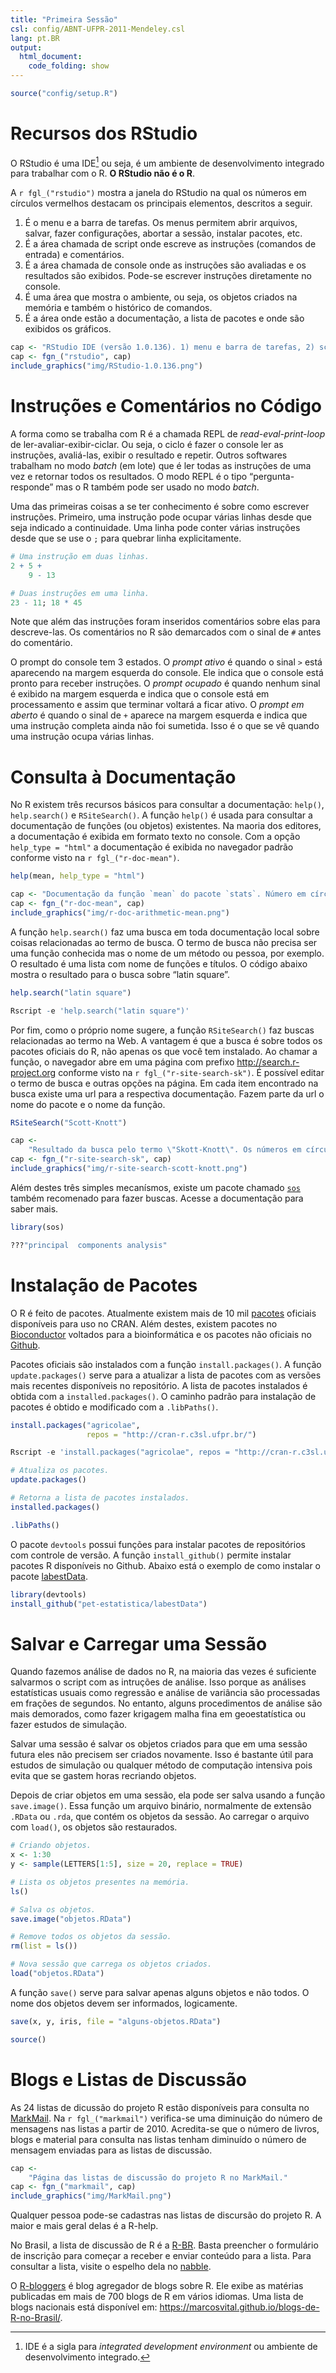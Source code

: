 ```yaml
---
title: "Primeira Sessão"
csl: config/ABNT-UFPR-2011-Mendeley.csl
lang: pt.BR
output:
  html_document:
    code_folding: show
---
```


```r
source("config/setup.R")
```

# Recursos dos RStudio

O RStudio é uma IDE[^1] ou seja, é um ambiente de desenvolvimento
integrado para trabalhar com o R. **O RStudio não é o R**.

A `r fgl_("rstudio")` mostra a janela do RStudio na qual os números em
círculos vermelhos destacam os principais elementos, descritos a seguir.

  1. É o menu e a barra de tarefas. Os menus permitem abrir arquivos,
     salvar, fazer configurações, abortar a sessão, instalar pacotes,
     etc.
  2. É a área chamada de script onde escreve as instruções (comandos de
     entrada) e comentários.
  3. É a área chamada de console onde as instruções são avaliadas e os
     resultados são exibidos. Pode-se escrever instruções diretamente no
     console.
  4. É uma área que mostra o ambiente, ou seja, os objetos criados na
     memória e também o histórico de comandos.
  5. É a área onde estão a documentação, a lista de pacotes e onde são
     exibidos os gráficos.

```r
cap <- "RStudio IDE (versão 1.0.136). 1) menu e barra de tarefas, 2) script, 3) console, 4) histórico e ambiente e 5) documentação, diretório e gráficos."
cap <- fgn_("rstudio", cap)
include_graphics("img/RStudio-1.0.136.png")
```

# Instruções e Comentários no Código

A forma como se trabalha com R é a chamada REPL de
*read-eval-print-loop* de ler-avaliar-exibir-ciclar. Ou seja, o ciclo é
fazer o console ler as instruções, avaliá-las, exibir o resultado e
repetir. Outros softwares trabalham no modo *batch* (em lote) que é ler
todas as instruções de uma vez e retornar todos os resultados. O modo
REPL é o tipo "pergunta-responde" mas o R também pode ser usado no modo
*batch*.

Uma das primeiras coisas a se ter conhecimento é sobre como escrever
instruções. Primeiro, uma instrução pode ocupar várias linhas desde que
seja indicado a continuidade. Uma linha pode conter várias instruções
desde que se use o `;` para quebrar linha explicitamente.

```r
# Uma instrução em duas linhas.
2 + 5 +
    9 - 13

# Duas instruções em uma linha.
23 - 11; 18 * 45
```

Note que além das instruções foram inseridos comentários sobre elas para
descreve-las. Os comentários no R são demarcados com o sinal de `#`
antes do comentário.

O prompt do console tem 3 estados. O *prompt ativo* é quando o sinal `>`
está aparecendo na margem esquerda do console. Ele indica que o console
está pronto para receber instruções. O *prompt ocupado* é quando nenhum
sinal é exibido na margem esquerda e indica que o console está em
processamento e assim que terminar voltará a ficar ativo. O *prompt em
aberto* é quando o sinal de `+` aparece na margem esquerda e indica que
uma instrução completa ainda não foi sumetida. Isso é o que se vê quando
uma instrução ocupa várias linhas.

# Consulta à Documentação

No R existem três recursos básicos para consultar a documentação:
`help()`, `help.search()` e `RSiteSearch()`. A função `help()` é usada
para consultar a documentação de funções (ou objetos) existentes. Na
maoria dos editores, a documentação é exibida em formato texto no
console. Com a opção `help_type = "html"` a documentação é exibida no
navegador padrão conforme visto na `r fgl_("r-doc-mean")`.

```r
help(mean, help_type = "html")
```
```r
cap <- "Documentação da função `mean` do pacote `stats`. Número em círculos vermelhos são: 1) nome da função e do pacote a qual pertence, 2) descrição da função, 3) formas de uso da função, 4) descrição dos argumentos da função, 5) descrição do valor retornado pela função, 6) referências bibligráficas relacionadas à função, 7) funções relacionadas e 8) código com exemplos de uso da função."
cap <- fgn_("r-doc-mean", cap)
include_graphics("img/r-doc-arithmetic-mean.png")
```

A função `help.search()` faz uma busca em toda documentação local sobre
coisas relacionadas ao termo de busca. O termo de busca não precisa ser
uma função conhecida mas o nome de um método ou pessoa, por exemplo. O
resultado é uma lista com nome de funções e títulos. O código abaixo
mostra o resultado para o busca sobre "latin square".

```r
help.search("latin square")
```
```r
Rscript -e 'help.search("latin square")'
```

Por fim, como o próprio nome sugere, a função `RSiteSearch()` faz buscas
relacionadas ao termo na Web. A vantagem é que a busca é sobre todos os
pacotes oficiais do R, não apenas os que você tem instalado. Ao chamar a
função, o navegador abre em uma página com prefixo
<http://search.r-project.org> conforme visto na
`r fgl_("r-site-search-sk")`.
É possível editar o termo de busca e outras opções na página. Em cada
item encontrado na busca existe uma url para a respectiva
documentação. Fazem parte da url o nome do pacote e o nome da função.

```r
RSiteSearch("Scott-Knott")
```
```r
cap <-
    "Resultado da busca pelo termo \"Skott-Knott\". Os números em círculos vermelhos indicam: 1) o campo com o termo de busca, 2) opções de busca e visualização dos resultados, 3) tipos de resultados encontrados, 4) termo de busca destacado no resultato e 5) url da documentação relativa ao item encontrado."
cap <- fgn_("r-site-search-sk", cap)
include_graphics("img/r-site-search-scott-knott.png")
```

Além destes três simples mecanísmos, existe um pacote chamado [`sos`]
também recomenado para fazer buscas. Acesse a documentação para saber
mais.

```r
library(sos)

???"principal  components analysis"
```

# Instalação de Pacotes

O R é feito de pacotes. Atualmente existem mais de 10 mil [pacotes]
oficiais disponíveis para uso no CRAN. Além destes, existem pacotes no
[Bioconductor] voltados para a bioinformática e os pacotes não oficiais
no [Github].

Pacotes oficiais são instalados com a função `install.packages()`. A
função `update.packages()` serve para a atualizar a lista de pacotes com
as versões mais recentes disponíveis no repositório. A lista de pacotes
instalados é obtida com a `installed.packages()`. O caminho padrão para
instalação de pacotes é obtido e modificado com a `.libPaths()`.

```r
install.packages("agricolae",
                 repos = "http://cran-r.c3sl.ufpr.br/")
```
```r
Rscript -e 'install.packages("agricolae", repos = "http://cran-r.c3sl.ufpr.br/")'
```

```r
# Atualiza os pacotes.
update.packages()

# Retorna a lista de pacotes instalados.
installed.packages()
```
```r
.libPaths()
```

O pacote `devtools` possui funções para instalar pacotes de repositórios
com controle de versão. A função `install_github()` permite instalar
pacotes R disponíveis no Github. Abaixo está o exemplo de como instalar
o pacote [labestData].

```r
library(devtools)
install_github("pet-estatistica/labestData")
```

# Salvar e Carregar uma Sessão

Quando fazemos análise de dados no R, na maioria das vezes é suficiente
salvarmos o script com as intruções de análise. Isso porque as análises
estatísticas usuais como regressão e análise de variância são
processadas em frações de segundos. No entanto, alguns procedimentos de
análise são mais demorados, como fazer krigagem malha fina em
geoestatística ou fazer estudos de simulação.

Salvar uma sessão é salvar os objetos criados para que em uma sessão
futura eles não precisem ser criados novamente. Isso é bastante útil
para estudos de simulação ou qualquer método de computação intensiva
pois evita que se gastem horas recriando objetos.

Depois de criar objetos em uma sessão, ela pode ser salva usando a
função `save.image()`. Essa função um arquivo binário, normalmente de
extensão `.RData` ou `.rda`, que contém os objetos da sessão. Ao
carregar o arquivo com `load()`, os objetos são restaurados.

```r
# Criando objetos.
x <- 1:30
y <- sample(LETTERS[1:5], size = 20, replace = TRUE)

# Lista os objetos presentes na memória.
ls()

# Salva os objetos.
save.image("objetos.RData")

# Remove todos os objetos da sessão.
rm(list = ls())

# Nova sessão que carrega os objetos criados.
load("objetos.RData")
```

A função `save()` serve para salvar apenas alguns objetos e não todos. O
nome dos objetos devem ser informados, logicamente.

```r
save(x, y, iris, file = "alguns-objetos.RData")
```

```r
source()
```

# Blogs e Listas de Discussão

As 24 listas de dicussão do projeto R estão disponíveis para consulta no
[MarkMail]. Na `r fgl_("markmail")` verifica-se uma diminuição do número
de mensagens nas listas a partir de 2010. Acredita-se que o número de
livros, blogs e material para consulta nas listas tenham diminuído o
número de mensagem enviadas para as listas de discussão.

```r
cap <-
    "Página das listas de discussão do projeto R no MarkMail."
cap <- fgn_("markmail", cap)
include_graphics("img/MarkMail.png")
```

Qualquer pessoa pode-se cadastras nas listas de discursão do projeto
R. A maior e mais geral delas é a R-help.

No Brasil, a lista de discussão de R é a [R-BR]. Basta preencher o
formulário de inscrição para começar a receber e enviar conteúdo para a
lista. Para consultar a lista, visite o espelho dela no [nabble].

O [R-bloggers] é blog agregador de blogs sobre R. Ele exibe as matérias
publicadas em mais de 700 blogs de R em vários idiomas. Uma lista de
blogs nacionais está disponível em:
<https://marcosvital.github.io/blogs-de-R-no-Brasil/>.

<!-- # Referências Bibliográficas -->

<!------------------------------------------- -->
[`sos`]: https://cran.r-project.org/web/packages/sos/
[pacotes]: https://cran.r-project.org/web/packages/
[Bioconductor]: https://www.bioconductor.org/packages/release/BiocViews.html#___Software
[Github]: https://github.com/trending/r
[labestData]: https://github.com/pet-estatistica/labestData
[MarkMail]: http://r-project.markmail.org/
[nabble]: http://r-br.2285057.n4.nabble.com/
[R-BR]: https://listas.inf.ufpr.br/cgi-bin/mailman/listinfo/r-br
[R-bloggers]: https://www.r-bloggers.com/

[^1]: IDE é a sigla para *integrated development environment* ou
  ambiente de desenvolvimento integrado.
